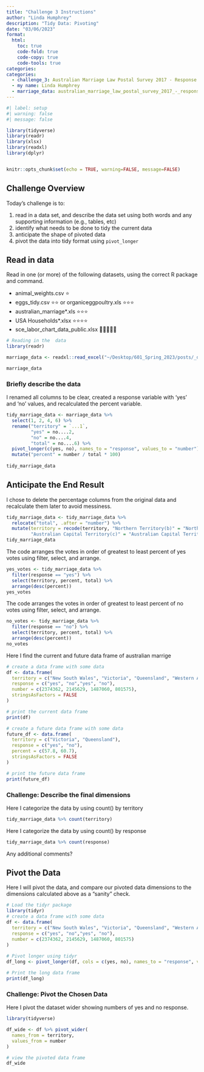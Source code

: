 ```yaml
---
title: "Challenge 3 Instructions"
author: "Linda Humphrey"
description: "Tidy Data: Pivoting"
date: "03/06/2023"
format:
  html:
    toc: true
    code-fold: true
    code-copy: true
    code-tools: true
categories:
categories:
  - challenge_3: Australian Marriage Law Postal Survey 2017 - Response
  - my name: Linda Humphrey
  - marriage_data: australian_marriage_law_postal_survey_2017_-_response_final.xls
---
```


```r
#| label: setup
#| warning: false
#| message: false

library(tidyverse)
library(readr)
library(xlsx)
library(readxl)
library(dplyr)


knitr::opts_chunk$set(echo = TRUE, warning=FALSE, message=FALSE)
```

## Challenge Overview

Today's challenge is to:

1.  read in a data set, and describe the data set using both words and any supporting information (e.g., tables, etc)
2.  identify what needs to be done to tidy the current data
3.  anticipate the shape of pivoted data
4.  pivot the data into tidy format using `pivot_longer`

## Read in data

Read in one (or more) of the following datasets, using the correct R package and command.

-   animal_weights.csv ⭐
-   eggs_tidy.csv ⭐⭐ or organiceggpoultry.xls ⭐⭐⭐
-   australian_marriage\*.xls ⭐⭐⭐
-   USA Households\*.xlsx ⭐⭐⭐⭐
-   sce_labor_chart_data_public.xlsx 🌟🌟🌟🌟🌟

```r
# Reading in the  data
library(readr)

marriage_data <- readxl::read_excel("~/Desktop/601_Spring_2023/posts/_data/australian_marriage_law_postal_survey_2017_-_response_final.xls", sheet = 2, range = "A7:G16")

marriage_data

```

### Briefly describe the data

I renamed all columns to be clear, created a response variable with 'yes' and 'no' values, and recalculated the percent variable.
```r
tidy_marriage_data <- marriage_data %>% 
  select(1, 2, 4, 6) %>% 
  rename("territory" = `...1`,
         "yes" = no....2,
         "no" = no....4,
         "total" = no....6) %>% 
  pivot_longer(c(yes, no), names_to = "response", values_to = "number") %>% 
  mutate("percent" = number / total * 100)
  
tidy_marriage_data
```

## Anticipate the End Result

I chose to delete the percentage columns from the original data and recalculate them later to avoid messiness.
```r
tidy_marriage_data <- tidy_marriage_data %>% 
  relocate("total", .after = "number") %>% 
  mutate(territory = recode(territory, "Northern Territory(b)" = "Northern Territory",
         "Australian Capital Territory(c)" = "Australian Capital Territory"))
tidy_marriage_data
```

The code arranges the votes in order of greatest to least percent of yes votes using filter, select, and arrange.
```r
yes_votes <- tidy_marriage_data %>% 
  filter(response == "yes") %>% 
  select(territory, percent, total) %>%
  arrange(desc(percent))
yes_votes
```

The code arranges the votes in order of greatest to least percent of no votes using filter, select, and arrange.

```r
no_votes <- tidy_marriage_data %>% 
  filter(response == "no") %>% 
  select(territory, percent, total) %>%
  arrange(desc(percent))
no_votes
```

Here I find the current and future data frame of australian marrige

```r
# create a data frame with some data
df <- data.frame(
  territory = c("New South Wales", "Victoria", "Queensland", "Western Australia"),
  response = c("yes", "no","yes", "no"),
  number = c(2374362, 2145629, 1487060, 801575),
  stringsAsFactors = FALSE
)

# print the current data frame
print(df)

# create a future data frame with some data
future_df <- data.frame(
  territory = c("Victoria", "Queensland"),
  response = c("yes", "no"),
  percent = c(57.8, 60.7),
  stringsAsFactors = FALSE
)

# print the future data frame
print(future_df)


```


### Challenge: Describe the final dimensions

Here I categorize the data by using count() by territory

```r
tidy_marriage_data %>% count(territory)

```
Here I categorize the data by using count() by response

```r
tidy_marriage_data %>% count(response)
```
Any additional comments?

## Pivot the Data

Here I will pivot the data, and compare our pivoted data dimensions to the dimensions calculated above as a "sanity" check.

```r
# Load the tidyr package
library(tidyr)
# create a data frame with some data
df <- data.frame(
  territory = c("New South Wales", "Victoria", "Queensland", "Western Australia"),
  response = c("yes", "no","yes", "no"),
  number = c(2374362, 2145629, 1487060, 801575)
)
  
# Pivot longer using tidyr
df_long <- pivot_longer(df, cols = c(yes, no), names_to = "response", values_to = "percent")

# Print the long data frame
print(df_long)


```

### Challenge: Pivot the Chosen Data

Here I pivot the dataset wider showing numbers of yes and no response.

```r
library(tidyverse)

df_wide <- df %>% pivot_wider(
  names_from = territory,
  values_from = number
)

# view the pivoted data frame
df_wide

```


